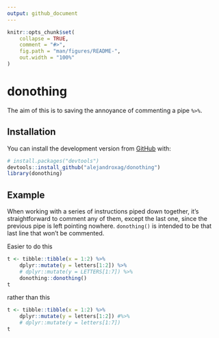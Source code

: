 ```yaml
---
output: github_document
---
```


<!-- README.md is generated from README.Rmd. Please edit that file -->

```r
knitr::opts_chunk$set(
    collapse = TRUE,
    comment = "#>",
    fig.path = "man/figures/README-",
    out.width = "100%"
)
```

# donothing

<!-- badges: start -->
<!-- badges: end -->

The aim of this is to saving the annoyance of commenting a pipe ``%>%``.

## Installation

You can install the development version from [GitHub](https://github.com/alejandroxag) with:

``` r
# install.packages("devtools")
devtools::install_github("alejandroxag/donothing")
library(donothing)
```

## Example

When working with a series of instructions piped down together, it's straightforward to comment any of them, except the last one, since the previous pipe is left pointing nowhere. ``donothing()`` is intended to be that last line that won't be commented.

Easier to do this

```r
t <- tibble::tibble(x = 1:2) %>% 
    dplyr::mutate(y = letters[1:2]) %>%
    # dplyr::mutate(y = LETTERS[1:7]) %>%
    donothing::donothing()
t
```

rather than this

```r
t <- tibble::tibble(x = 1:2) %>% 
    dplyr::mutate(y = letters[1:2]) #%>% 
    # dplyr::mutate(y = letters[1:7])
t
```

